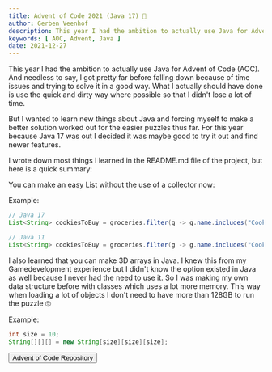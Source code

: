 ```yaml
---
title: Advent of Code 2021 (Java 17) 🎄
author: Gerben Veenhof
description: This year I had the ambition to actually use Java for Advent of Code (AOC). And needless to say, I got pretty far.
keywords: [ AOC, Advent, Java ]
date: 2021-12-27
---
```


This year I had the ambition to actually use Java for Advent of Code (AOC). And needless to say, I got pretty far before falling down because of time issues and trying to solve it in a good way. What I actually should have done is use the quick and dirty way where possible so that I didn't lose a lot of time.

But I wanted to learn new things about Java and forcing myself to make a better solution worked out for the easier puzzles thus far. For this year because Java 17 was out I decided it was maybe good to try it out and find newer features.

I wrote down most things I learned in the README.md file of the project, but here is a quick summary:

You can make an easy List without the use of a collector now:

Example:

```java
// Java 17
List<String> cookiesToBuy = groceries.filter(g -> g.name.includes("Cookies")).toList();

// Java 11
List<String> cookiesToBuy = groceries.filter(g -> g.name.includes("Cookies")).collect(Collectors.toList());
```

I also learned that you can make 3D arrays in Java. I knew this from my Gamedevelopment experience but I didn't know the option existed in Java as well because I never had the need to use it. So I was making my own data structure before with classes which uses a lot more memory. This way when loading a lot of objects I don't need to have more than 128GB to run the puzzle 🙄

Example:

```java
int size = 10;
String[][][] = new String[size][size][size];
```

<FlexCenter>
    <Button href="https://github.com/nlxdodge/Advent-Of-Code" icon="mdi:github">Advent of Code Repository</Button>
</FlexCenter>
